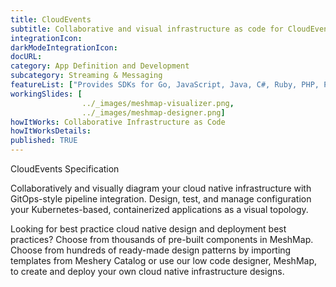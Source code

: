 ```yaml
---
title: CloudEvents
subtitle: Collaborative and visual infrastructure as code for CloudEvents
integrationIcon: 
darkModeIntegrationIcon: 
docURL: 
category: App Definition and Development
subcategory: Streaming & Messaging
featureList: ["Provides SDKs for Go, JavaScript, Java, C#, Ruby, PHP, PowerShell, Rust, and Python that can be used to build event routers, tracing systems, and other tools.","Simplifies event declaration and delivery across services, platforms, and beyond.","Provides interoperability across services, platforms and systems."]
workingSlides: [
				../_images/meshmap-visualizer.png,
				../_images/meshmap-designer.png]
howItWorks: Collaborative Infrastructure as Code
howItWorksDetails: 
published: TRUE
---
```

CloudEvents Specification
<p>
    Collaboratively and visually diagram your cloud native infrastructure with GitOps-style pipeline integration. Design, test, and manage configuration your Kubernetes-based, containerized applications as a visual topology.
</p>
<p>
    Looking for best practice cloud native design and deployment best practices? Choose from thousands of pre-built components in MeshMap. Choose from hundreds of ready-made design patterns by importing templates from Meshery Catalog or use our low code designer, MeshMap, to create and deploy your own cloud native infrastructure designs.
</p>